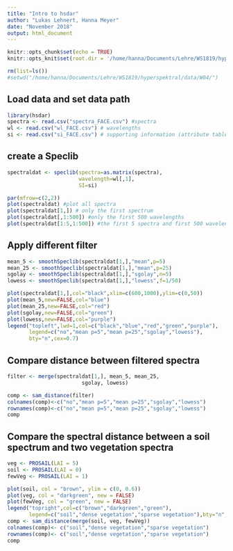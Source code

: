 ```yaml
---
title: "Intro to hsdar"
author: "Lukas Lehnert, Hanna Meyer"
date: "November 2018"
output: html_document
---
```


```r
knitr::opts_chunk$set(echo = TRUE)
knitr::opts_knit$set(root.dir = '/home/hanna/Documents/Lehre/WS1819/hyperspektral/data/W04/')
```

```r
rm(list=ls())
#setwd("/home/hanna/Documents/Lehre/WS1819/hyperspektral/data/W04/")
```

## Load data and set data path


```r

library(hsdar)
spectra <- read.csv("spectra_FACE.csv") #spectra
wl <- read.csv("wl_FACE.csv") # wavelengths
si <- read.csv("si_FACE.csv") # supporting information (attribute table)

```

## create a Speclib
```r
spectraldat <- speclib(spectra=as.matrix(spectra),
                       wavelength=wl[,1],
                       SI=si)

par(mfrow=c(2,2))
plot(spectraldat) #plot all spectra
plot(spectraldat[1,]) # only the first spectrum
plot(spectraldat[,1:500]) #only the first 500 wavelengths 
plot(spectraldat[1:5,1:500]) #the first 5 spectra and first 500 wavelengths
```

## Apply different filter
```r
mean_5 <- smoothSpeclib(spectraldat[1,],"mean",p=5)
mean_25 <- smoothSpeclib(spectraldat[1,],"mean",p=25)
sgolay <- smoothSpeclib(spectraldat[1,],"sgolay",n=5)
lowess <- smoothSpeclib(spectraldat[1,],"lowess",f=1/50)

plot(spectraldat[1,],col="black",xlim=c(600,1000),ylim=c(0,50))
plot(mean_5,new=FALSE,col="blue")
plot(mean_25,new=FALSE,col="red")
plot(sgolay,new=FALSE,col="green")
plot(lowess,new=FALSE,col="purple")
legend("topleft",lwd=1,col=c("black","blue","red","green","purple"),
       legend=c("no","mean p=5","mean p=25","sgolay","lowess"),
       bty="n",cex=0.7)
```

## Compare distance between filtered spectra
```r
filter <- merge(spectraldat[1,], mean_5, mean_25,
                        sgolay, lowess)

comp <- sam_distance(filter)
colnames(comp)<-c("no","mean p=5","mean p=25","sgolay","lowess")
rownames(comp)<-c("no","mean p=5","mean p=25","sgolay","lowess")
comp
```

## Compare the spectral distance between a soil spectrum and two vegetation spectra

```r
veg <- PROSAIL(LAI = 5)
soil <- PROSAIL(LAI = 0)
fewVeg <- PROSAIL(LAI = 1)

plot(soil, col = "brown", ylim = c(0, 0.6))
plot(veg, col = "darkgreen", new = FALSE)
plot(fewVeg, col = "green", new = FALSE)
legend("topright",col=c("brown","darkgreen","green"),
       legend=c("soil","dense vegetation","sparse vegetation"),bty="n",lty=1)
comp <- sam_distance(merge(soil, veg, fewVeg))
colnames(comp)<- c("soil","dense vegetation","sparse vegetation")
rownames(comp)<- c("soil","dense vegetation","sparse vegetation")
comp
```
